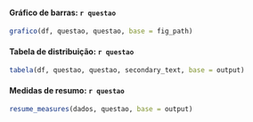#### Gráfico de barras: `r questao`

```r
grafico(df, questao, questao, base = fig_path)
```

#### Tabela de distribuição: `r questao`

```r
tabela(df, questao, questao, secondary_text, base = output)
```


#### Medidas de resumo: `r questao`

```r
resume_measures(dados, questao, base = output)
```
